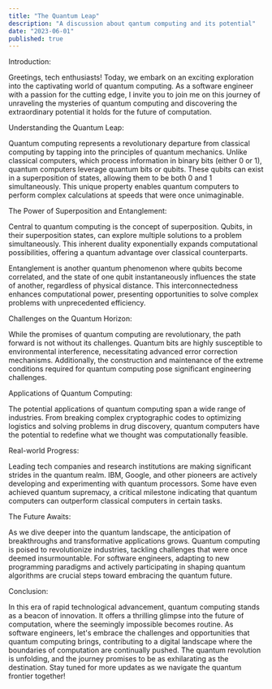 ```yaml
---
title: "The Quantum Leap"
description: "A discussion about qantum computing and its potential"
date: "2023-06-01"
published: true
---
```


Introduction:

Greetings, tech enthusiasts! Today, we embark on an exciting exploration into the captivating world of quantum computing. As a software engineer with a passion for the cutting edge, I invite you to join me on this journey of unraveling the mysteries of quantum computing and discovering the extraordinary potential it holds for the future of computation.

Understanding the Quantum Leap:

Quantum computing represents a revolutionary departure from classical computing by tapping into the principles of quantum mechanics. Unlike classical computers, which process information in binary bits (either 0 or 1), quantum computers leverage quantum bits or qubits. These qubits can exist in a superposition of states, allowing them to be both 0 and 1 simultaneously. This unique property enables quantum computers to perform complex calculations at speeds that were once unimaginable.

The Power of Superposition and Entanglement:

Central to quantum computing is the concept of superposition. Qubits, in their superposition states, can explore multiple solutions to a problem simultaneously. This inherent duality exponentially expands computational possibilities, offering a quantum advantage over classical counterparts.

Entanglement is another quantum phenomenon where qubits become correlated, and the state of one qubit instantaneously influences the state of another, regardless of physical distance. This interconnectedness enhances computational power, presenting opportunities to solve complex problems with unprecedented efficiency.

Challenges on the Quantum Horizon:

While the promises of quantum computing are revolutionary, the path forward is not without its challenges. Quantum bits are highly susceptible to environmental interference, necessitating advanced error correction mechanisms. Additionally, the construction and maintenance of the extreme conditions required for quantum computing pose significant engineering challenges.

Applications of Quantum Computing:

The potential applications of quantum computing span a wide range of industries. From breaking complex cryptographic codes to optimizing logistics and solving problems in drug discovery, quantum computers have the potential to redefine what we thought was computationally feasible.

Real-world Progress:

Leading tech companies and research institutions are making significant strides in the quantum realm. IBM, Google, and other pioneers are actively developing and experimenting with quantum processors. Some have even achieved quantum supremacy, a critical milestone indicating that quantum computers can outperform classical computers in certain tasks.

The Future Awaits:

As we dive deeper into the quantum landscape, the anticipation of breakthroughs and transformative applications grows. Quantum computing is poised to revolutionize industries, tackling challenges that were once deemed insurmountable. For software engineers, adapting to new programming paradigms and actively participating in shaping quantum algorithms are crucial steps toward embracing the quantum future.

Conclusion:

In this era of rapid technological advancement, quantum computing stands as a beacon of innovation. It offers a thrilling glimpse into the future of computation, where the seemingly impossible becomes routine. As software engineers, let's embrace the challenges and opportunities that quantum computing brings, contributing to a digital landscape where the boundaries of computation are continually pushed. The quantum revolution is unfolding, and the journey promises to be as exhilarating as the destination. Stay tuned for more updates as we navigate the quantum frontier together!
